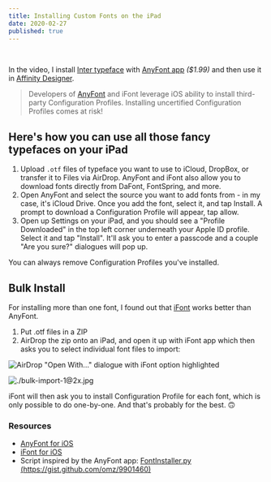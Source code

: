 ```yaml
---
title: Installing Custom Fonts on the iPad
date: 2020-02-27
published: true
---
```



<ReactPlayer url="/custom-fonts-on-ipad.mov" controls={true} width="100%" />
<br />

In the video, I install [Inter typeface](https://rsms.me/inter/) with [AnyFont app](https://apps.apple.com/us/app/anyfont/id821560738) _(\$1.99)_ and then use it in [Affinity Designer](https://apps.apple.com/us/app/affinity-designer/id1274090551).

> Developers of [AnyFont](https://anyfont.app/) and iFont leverage iOS ability to install third-party Configuration Profiles. Installing uncertified Configuration Profiles comes at risk!

## Here's how you can use all those fancy typefaces on your iPad

1. Upload `.otf` files of typeface you want to use to iCloud, DropBox, or transfer it to Files via AirDrop. AnyFont and iFont also allow you to download fonts directly from DaFont, FontSpring, and more.
2. Open AnyFont and select the source you want to add fonts from - in my case, it's iCloud Drive. Once you add the font, select it, and tap Install. A prompt to download a Configuration Profile will appear, tap allow.
3. Open up Settings on your iPad, and you should see a "Profile Downloaded" in the top left corner underneath your Apple ID profile. Select it and tap "Install". It'll ask you to enter a passcode and a couple "Are you sure?" dialogues will pop up.

You can always remove Configuration Profiles you've installed.

## Bulk Install

For installing more than one font, I found out that [iFont](https://apps.apple.com/dk/app/ifont-find-install-any-font/id1173222289?l=da) works better than AnyFont.

1. Put .otf files in a ZIP
2. AirDrop the zip onto an iPad, and open it up with iFont app which then asks you to select individual font files to import:

<Grid columns={2}>

![AirDrop "Open With..." dialogue with iFont option highlighted](./bulk-import-0@2x.jpg)

![./bulk-import-1@2x.jpg](./bulk-import-1@2x.jpg)

</Grid>

iFont will then ask you to install Configuration Profile for each font, which is only possible to do one-by-one. And that's probably for the best. 🙃

### Resources

- [AnyFont for iOS](https://apps.apple.com/us/app/anyfont/id821560738)
- [iFont for iOS](https://apps.apple.com/us/app/ifont-find-install-any-font/id1173222289)
- Script inspired by the AnyFont app: [FontInstaller.py (https://gist.github.com/omz/9901460)](https://gist.github.com/omz/9901460)
